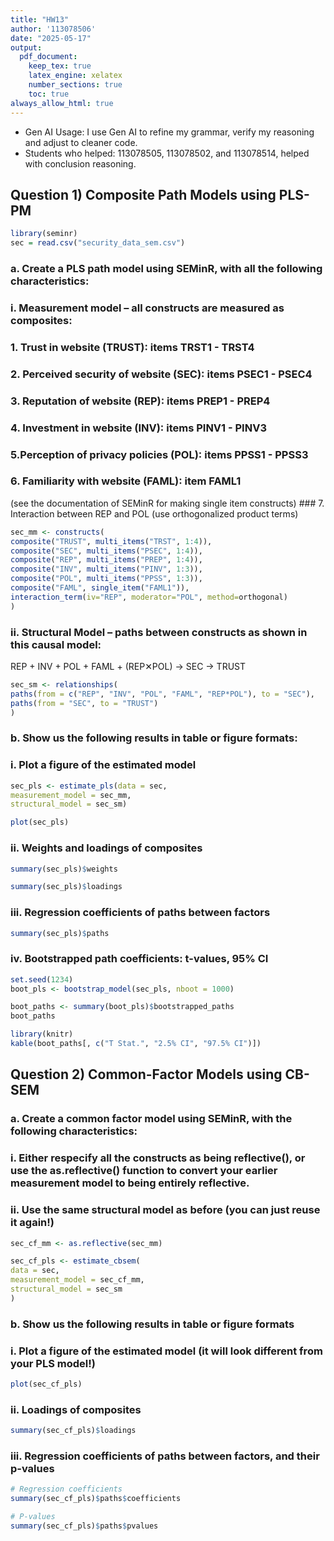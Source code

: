 ```yaml
---
title: "HW13"
author: '113078506'
date: "2025-05-17"
output:
  pdf_document:
    keep_tex: true
    latex_engine: xelatex
    number_sections: true
    toc: true
always_allow_html: true
---
```


- Gen AI Usage: I use Gen AI to refine my grammar, verify my reasoning and adjust to cleaner code.
- Students who helped: 113078505, 113078502, and 113078514, helped with conclusion reasoning.

## Question 1) Composite Path Models using PLS-PM

```r
library(seminr)
sec = read.csv("security_data_sem.csv")
```

### a. Create a PLS path model using SEMinR, with all the following characteristics:
### i. Measurement model – all constructs are measured as composites:
### 1. Trust in website (TRUST): items TRST1 - TRST4 
### 2. Perceived security of website (SEC): items PSEC1 - PSEC4
### 3. Reputation of website (REP): items PREP1 - PREP4
### 4. Investment in website (INV): items PINV1 - PINV3
### 5.Perception of privacy policies (POL): items PPSS1 - PPSS3
### 6. Familiarity with website (FAML): item FAML1
(see the documentation of SEMinR for making single item constructs)
### 7. Interaction between REP and POL (use orthogonalized product terms)

```r
sec_mm <- constructs(
composite("TRUST", multi_items("TRST", 1:4)),
composite("SEC", multi_items("PSEC", 1:4)),
composite("REP", multi_items("PREP", 1:4)),
composite("INV", multi_items("PINV", 1:3)),
composite("POL", multi_items("PPSS", 1:3)),
composite("FAML", single_item("FAML1")),
interaction_term(iv="REP", moderator="POL", method=orthogonal)
)
```

### ii. Structural Model – paths between constructs as shown in this causal model:
REP + INV + POL + FAML + (REP✕POL) → SEC → TRUST

```r
sec_sm <- relationships(
paths(from = c("REP", "INV", "POL", "FAML", "REP*POL"), to = "SEC"),
paths(from = "SEC", to = "TRUST")
)
```

### b. Show us the following results in table or figure formats:
### i. Plot a figure of the estimated model

```r
sec_pls <- estimate_pls(data = sec,
measurement_model = sec_mm,
structural_model = sec_sm)

plot(sec_pls)
```

### ii. Weights and loadings of composites

```r
summary(sec_pls)$weights
```

```r
summary(sec_pls)$loadings
```

### iii. Regression coefficients of paths between factors

```r
summary(sec_pls)$paths
```

### iv. Bootstrapped path coefficients: t-values, 95% CI

```r
set.seed(1234)
boot_pls <- bootstrap_model(sec_pls, nboot = 1000)

boot_paths <- summary(boot_pls)$bootstrapped_paths
boot_paths
```

```r
library(knitr)
kable(boot_paths[, c("T Stat.", "2.5% CI", "97.5% CI")])
```

## Question 2) Common-Factor Models using CB-SEM
### a. Create a common factor model using SEMinR, with the following characteristics:
### i. Either respecify all the constructs as being reflective(), or use the as.reflective() function to convert your earlier measurement model to being entirely reflective.
### ii. Use the same structural model as before (you can just reuse it again!)

```r
sec_cf_mm <- as.reflective(sec_mm)

sec_cf_pls <- estimate_cbsem(
data = sec,
measurement_model = sec_cf_mm,
structural_model = sec_sm
)
```

### b. Show us the following results in table or figure formats
### i. Plot a figure of the estimated model (it will look different from your PLS model!)

```r
plot(sec_cf_pls)
```

### ii. Loadings of composites

```r
summary(sec_cf_pls)$loadings
```

### iii. Regression coefficients of paths between factors, and their p-values

```r
# Regression coefficients
summary(sec_cf_pls)$paths$coefficients
```


```r
# P-values
summary(sec_cf_pls)$paths$pvalues
```

